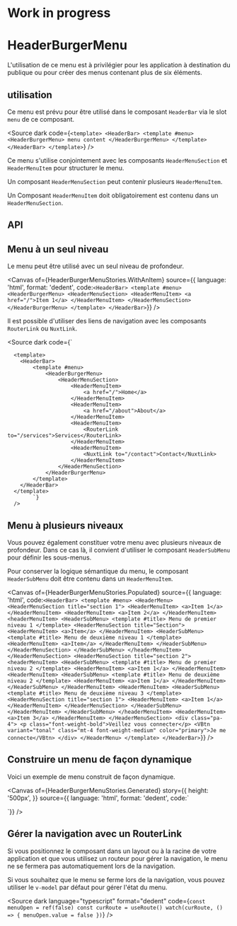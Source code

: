 
<Meta of={HeaderBurgerMenuStories} />

Work in progress
===

# HeaderBurgerMenu

L'utilisation de ce menu est à privilégier pour les application à destination du publique ou pour créer des menus contenant plus de six éléments.

## utilisation

Ce menu est prévu pour être utilisé dans le composant `HeaderBar` via le slot `menu` de ce composant.

<Source
  dark
  code={`
<template>
  <HeaderBar>
	<template #menu>
	  <HeaderBurgerMenu>
		menu content
	  </HeaderBurgerMenu>
	</template>
  </HeaderBar>
</template>
`}
/>

Ce menu s'utilise conjointement avec les composants `HeaderMenuSection` et `HeaderMenuItem` pour structurer le menu.

Un composant `HeaderMenuSection` peut contenir plusieurs `HeaderMenuItem`.

Un Composant `HeaderMenuItem` doit obligatoirement est contenu dans un `HeaderMenuSection`.


<Canvas of={HeaderBurgerMenuStories.Default} />

## API

<Controls of={HeaderBurgerMenuStories.Default} />

## Menu à un seul niveau

Le menu peut être utilisé avec un seul niveau de profondeur.

<Canvas
	of={HeaderBurgerMenuStories.WithAnItem}
	source={{
language: 'html',
format: 'dedent',
code:`
<HeaderBar>
	<template #menu>
		<HeaderBurgerMenu>
			<HeaderMenuSection>
				<HeaderMenuItem>
					<a href="/">Item 1</a>
				</HeaderMenuItem>
			</HeaderMenuSection>
		</HeaderBurgerMenu>
	</template>
</HeaderBar>
	`}}
/>

Il est possible d'utiliser des liens de navigation avec les composants `RouterLink` ou `NuxtLink`.

<Source
  dark
  code={`
      <script setup lang="ts">
      </script>

      <template>
		<HeaderBar>
			<template #menu>
				<HeaderBurgerMenu>
					<HeaderMenuSection>
						<HeaderMenuItem>
							<a href="/">Home</a>
						</HeaderMenuItem>
						<HeaderMenuItem>
							<a href="/about">About</a>
						</HeaderMenuItem>
						<HeaderMenuItem>
							<RouterLink to="/services">Services</RouterLink>
						</HeaderMenuItem>
						<HeaderMenuItem>
							<NuxtLink to="/contact">Contact</NuxtLink>
						</HeaderMenuItem>
					</HeaderMenuSection>
				</HeaderBurgerMenu>
			</template>
		</HeaderBar>
      </template>
            `}
      />



## Menu à plusieurs niveaux

Vous pouvez également constituer votre menu avec plusieurs niveaux de profondeur. Dans ce cas là, il convient d'utiliser le composant `HeaderSubMenu` pour définir les sous-menus.

Pour conserver la logique sémantique du menu, le composant `HeaderSubMenu` doit être contenu dans un `HeaderMenuItem`.


<Canvas
	of={HeaderBurgerMenuStories.Populated}
	source={{
language: 'html',
code:`
<HeaderBar>
	<template #menu>
		<HeaderMenu>
			<HeaderMenuSection title="section 1">
				<HeaderMenuItem>
					<a>Item 1</a>
				</HeaderMenuItem>
				<HeaderMenuItem>
					<a>Item 2</a>
				</HeaderMenuItem>
				<headerMenuItem>
					<HeaderSubMenu>
						<template #title>
							Menu de premier niveau 1
						</template>
						<HeaderMenuSection title="Section">
							<HeaderMenuItem>
								<a>Item</a>
							</HeaderMenuItem>
							<HeaderSubMenu>
								<template #title>
									Menu de deuxième niveau 1
								</template>
								<HeaderMenuItem>
									<a>Item</a>
								</HeaderMenuItem>
							</HeaderSubMenu>
						</HeaderMenuSection>
					</HeaderSubMenu>
				</headerMenuItem>
			</HeaderMenuSection>
			<HeaderMenuSection title="section 2">
				<headerMenuItem>
					<HeaderSubMenu>
						<template #title>
							Menu de premier niveau 2
						</template>
						<HeaderMenuItem>
							<a>Item 1</a>
						</HeaderMenuItem>
						<HeaderMenuItem>
							<HeaderSubMenu>
								<template #title>
									Menu de deuxième niveau 2
								</template>
								<HeaderMenuItem>
									<a>Item 1</a>
								</HeaderMenuItem>
							</HeaderSubMenu>
						</HeaderMenuItem>
						<HeaderMenuItem>
							<HeaderSubMenu>
								<template #title>
									Menu de deuxième niveau 3
								</template>
								<HeaderMenuSection title="section 1">
									<HeaderMenuItem>
										<a>Item 1</a>
									</HeaderMenuItem>
								</HeaderMenuSection>
							</HeaderSubMenu>
						</HeaderMenuItem>
					</HeaderSubMenu>
				</headerMenuItem>
				<HeaderMenuItem>
					<a>Item 3</a>
				</HeaderMenuItem>
			</HeaderMenuSection>
			<div class="pa-4">
				<p class="font-weight-bold">Veillez vous connecter</p>
				<VBtn variant="tonal" class="mt-4 font-weight-medium" color="primary">Je me connecte</VBtn>
			</div>
		</HeaderMenu>
	</template>
</HeaderBar>
	`}}
/>


## Construire un menu de façon dynamique

Voici un exemple de menu construit de façon dynamique.

<Canvas
	of={HeaderBurgerMenuStories.Generated}
	story={{
		height: '500px',
	}}
	source={{
language: 'html',
format: 'dedent',
code:`
<script setup lang="ts">

	const marker = mdiMapMarker

	const menu = [
		{
			title: 'Vous informer',
			items: [
				{ title: 'Actualités', href: 'https://www.ameli.fr/assure/actualites' },
				{
					subMenuTitle: 'Droits et démarches',
					subMenuSubtitle: 'selon votre situation',
					sections: [
						{
							title: undefined,
							items: [
								{ title: 'Les essentiels de l\'assuré', href: 'https://www.ameli.fr/assure/droits-demarches/principes' },
								{ title: 'Parentalité, couple', href: 'https://www.ameli.fr/assure/droits-demarches/famille' },
								{ title: 'Fin de vie, deuil', href: 'https://www.ameli.fr/assure/droits-demarches/fin-de-vie-deuil' },
								{ title: 'Etudes et stages', href: 'https://www.ameli.fr/assure/droits-demarches/etudes-stages' },
								{ title: 'Vie professionnelle, retraite', href: 'https://www.ameli.fr/assure/droits-demarches/vie-professionnelle-retraite' },
								{ title: 'Difficultés d\'accès aux droits et aux soins', href: 'https://www.ameli.fr/assure/droits-demarches/difficultes-acces-droits-soins' },
								{ title: 'Maladie, accident, hospitalisation', href: 'https://www.ameli.fr/assure/droits-demarches/maladie-accident-hospitalisation' },
								{ title: 'invalidité, handicap', href: 'https://www.ameli.fr/assure/droits-demarches/invalidite-handicap' },
								{ title: 'situations particulières', href: 'https://www.ameli.fr/assure/droits-demarches/situations-particulieres' },
								{ title: 'réclamation, médiation, recours', href: 'https://www.ameli.fr/assure/droits-demarches/reclamation-mediation-voies-de-recours' },
								{ title: 'Europe, international', href: 'https://www.ameli.fr/assure/droits-demarches/europe-international' },
							],
						},
					],
				},
				{
					subMenuTitle: 'Remboursements',
					subMenuSubtitle: 'prestations et aides',
					sections: [
						{
							title: undefined,
							items: [
								{ title: 'Ce qui est remboursé', href: 'https://www.ameli.fr/assure/remboursements/rembourse' },
								{ title: 'ce qui reste à votre charge', href: 'https://www.ameli.fr/assure/remboursements/reste-charge' },
								{ title: 'Être bien remboursé', href: 'https://www.ameli.fr/assure/remboursements/etre-bien-rembourse' },
								{ title: 'Indemnités journalières maladie, maternité, paternité', href: 'https://www.ameli.fr/assure/remboursements/indemnites-journalieres-maladie-maternite-paternite' },
								{ title: 'Accident du travail : prise en charge et indemnités journalières', href: 'https://www.ameli.fr/assure/remboursements/accident-travail' },
								{ title: 'Maladie professionnelle : prise en charge et indemnités journalières', href: 'https://www.ameli.fr/assure/remboursements/maladie-professionnelle' },
								{ title: 'Pensions, allocations et rentes', href: 'https://www.ameli.fr/assure/remboursements/pensions-allocations-rentes' },
								{ title: 'Incapacité permanente', href: 'https://www.ameli.fr/assure/remboursements/incapacite-permanente' },
								{ title: 'Complémentaire santé solidaire : vous n\'avez rien à payer dans la plupart des cas ', href: 'https://www.ameli.fr/assure/remboursements/cmu-aides-financieres/complementaire-sante-solidaire' },
								{ title: 'Aide médicale de l\'État et soins urgents', href: 'https://www.ameli.fr/assure/remboursements/aide-medicale-etat-soins-urgents' },
								{ title: 'Compte ameli, mode d\'emploi', href: 'https://www.ameli.fr/assure/remboursements/suivre-remboursements' },
							],
						},
					],
				},
				{
					subMenuTitle: 'Maladies et prévention',
					sections: [
						{
							title: undefined,
							items: [
								{ title: 'Tous les thèmes de santé', href: 'https://www.ameli.fr/assure/sante/themes' },
								{ title: 'L\'Assurance Maladie vous accompagne', href: 'https://www.ameli.fr/assure/remboursements/reste-charge' },
								{ title: 'Mon espace santé', href: 'https://www.ameli.fr/assure/sante/mon-espace-sante' },
								{ title: 'Mon bilan prévention', href: 'https://www.ameli.fr/assure/sante/mon-bilan-prevention' },
								{ title: 'Réagir en cas d\'urgence ', href: 'https://www.ameli.fr/assure/sante/urgence' },
								{ title: 'Accomplir les bons gestes ', href: 'https://www.ameli.fr/assure/sante/bons-gestes' },
								{ title: 'Médicaments et vaccins', href: 'https://www.ameli.fr/assure/sante/medicaments' },
								{ title: 'Déroulement d\'un examen', href: 'https://www.ameli.fr/assure/sante/examen' },
								{ title: 'Certificat médical : dans quels cas et pour qui est-il obligatoire ?', href: 'https://www.ameli.fr/assure/sante/certificat-medical-quand-et-pour-qui' },
								{ title: 'Devenir parent', href: 'https://www.ameli.fr/assure/sante/devenir-parent' },
								{ title: 'Enfants', href: 'https://www.ameli.fr/assure/sante/enfants' },
								{ title: 'Jeunes 16-25 ans', href: 'https://www.ameli.fr/assure/sante/jeunes-16-25-ans' },
								{ title: 'Seniors', href: 'https://www.ameli.fr/assure/sante/seniors' },
								{ title: 'Télésanté, la santé à distance', href: 'https://www.ameli.fr/assure/sante/telesante' },
							],
						},
					],
				},
			],
		},
		{
			title: 'Besoin d\'aide',
			items: [
				{
					title: 'Contacter l\'Assurance Maladie',
					subtitle: 'obtenir une attestation, envoyer une feuille de soins, contacter sa caisse, etc.',
					href: 'https://www.ameli.fr/assure/adresses-contacts',
				},
				{
					title: 'Trouver un professionnel de santé',
					subtitle: 'médecins, infirmiers...',
					href: 'https://www.ameli.fr/assure/adresses-contacts',
				},
				{
					title: 'Télécharger un formulaire (ex: cerfa)',
					href: 'https://www.ameli.fr/assure/droits-demarches/formulaires',
				},
				{
					title: 'Consulter le forum',
					href: 'https://forum-assures.ameli.fr/',
				},
				{
					title: 'Sourds et malentendants',
					href: 'https://elioz.fr/elioz-connect/annuaire/assurance-maladie-annuaire/',
				},
			],
		},
	]
</script>

<template>
	<HeaderBar>
		<template #menu>
			<HeaderBurgerMenu>
				<HeaderMenuSection
					v-for="section in menu"
					:key="section.title"
					:title="section.title"
				>
					<HeaderMenuItem
						v-for="item in section.items"
						:key="item.title"
					>
						<HeaderSubMenu v-if="'subMenuTitle' in item">
							<template #title>
								{{ item.subMenuTitle }}
								<em
									v-if="item?.subMenuSubtitle"
									style="font-style: normal; color: #757777;"
								>{{ item.subMenuSubtitle }}</em>
							</template>
							<HeaderMenuSection
								v-for="subSection in item.sections"
								:key="subSection.title"
								:title="subSection.title"
							>
								<HeaderMenuItem
									v-for="subItem in subSection.items"
									:key="subItem.title"
								>
									<a :href="subItem.href">{{ subItem.title }}</a>
								</HeaderMenuItem>
							</HeaderMenuSection>
						</HeaderSubMenu>
						<a
							v-else
							:href="item.href"
						>
							{{ item.title }}
							<em
								v-if="'subtitle' in item"
								style="font-style: normal; color: #757777;"
							>{{ item.subtitle }}</em>
						</a>
					</HeaderMenuItem>
				</HeaderMenuSection>
				<h2
					class="border-b-sm mb-2"
					style="font-size: 1.1rem; padding: 40px 16px 8px 20px;"
				>
					Votre caisse
				</h2>
				<div style="padding: 16px 50px 16px 20px;">
					<div class="d-flex align-center ga-2 font-weight-bold">
						<VIcon
							aria-label="Localisation"
							role="img"
							aria-hidden="false"
							color="primary"
						>
							{{ marker }}
						</VIcon>
						<p>Vous n'avez pas sélectionné votre caisse</p>
					</div>
					<VBtn
						class="mt-3 mb-4 font-weight-bold text-capitalize"
						base-color="primary"
						density="comfortable"
						flat
						height="37"
					>
						Sélectionner
					</VBtn>
					<p class="mb-8">
						Les pages d'ameli seront alors enrichies des informations locales de votre caisse (contacts, événements régionaux, etc.)
					</p>
				</div>
			</HeaderBurgerMenu>
		</template>
	</HeaderBar>
</template>

`}}
/>


## Gérer la navigation avec un RouterLink

Si vous positionnez le composant dans un layout ou à la racine de votre application et que vous utilisez un routeur pour gérer la navigation, le menu ne se fermera pas automatiquement lors de la navigation.

Si vous souhaitez que le menu se ferme lors de la navigation, vous pouvez utiliser le `v-model` par défaut pour gérer l'état du menu.

<Source
	dark
	language="typescript"
	format="dedent"
	code={`
		const menuOpen = ref(false)
		const curRoute = useRoute()
		watch(curRoute, () => {
			menuOpen.value = false
		})
		`}
/>